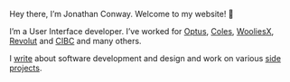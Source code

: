 Hey there, I’m Jonathan Conway. Welcome to my website! 👋

I’m a User Interface developer. I’ve worked for [Optus](/work/optus), [Coles](/work/coles), [WooliesX](/work/wooliesx), [Revolut](/work/revolut) and [CIBC](/work/cibc) and many others.

I [write](/articles) about software development and design and work on various [side  projects](/projects).
